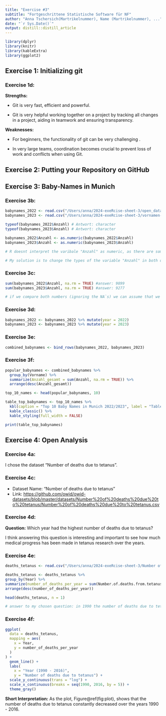 ```yaml
---
title: "Exercise #3"
subtitle: "Fortgeschrittene Statistische Software für NF"
author: "Anna Tschersich(Martrikelnummer), Name (Martrikelnummer), ..."
date: "`r Sys.Date()`"
output: distill::distill_article
---
```


```r
library(dplyr)
library(knitr)
library(kableExtra)
library(ggplot2)
```

## Exercise 1: Initializing git

### Exercise 1d:

**Strengths:**

-   Git is very fast, efficient and powerful.

-   Git is very helpful working together on a project by tracking all changes in a project, aiding in teamwork and ensuring transparency.

**Weaknesses:**

-   For beginners, the functionality of git can be very challenging .

-   In very large teams, coordination becomes crucial to prevent loss of work and conflicts when using Git.

## Exercise 2: Putting your Repository on GitHub

## Exercise 3: Baby-Names in Munich

### Exercise 3b:

```r
babynames_2022 <- read.csv("/Users/anna/2024-exeRcise-sheet-3/open_data_portal_2022.csv")
babynames_2023 <- read.csv("/Users/anna/2024-exeRcise-sheet-3/vornamen-muenchen-2023.csv")

typeof(babynames_2022$Anzahl) # Antwort: character
typeof(babynames_2023$Anzahl) # Antwort: character 

babynames_2022$Anzahl <- as.numeric(babynames_2022$Anzahl)
babynames_2023$Anzahl <- as.numeric(babynames_2023$Anzahl)

# R doesnt interpret the varibale "Anzahl" as numeric, as there are some values that are not just numbers but also text (e.g.: "4 oder weniger" as a value). 

# My solution is to change the types of the variable "Anzahl" in both datasets from character to numeric. Now the variable has the numerical datatype. Unfortunately all values that had text in it are now "NA" so the counts of some babynames got loss by changing the datatype. 
```

### Exercise 3c:

```r
sum(babynames_2022$Anzahl, na.rm = TRUE) #answer: 9899
sum(babynames_2023$Anzahl, na.rm = TRUE) #answer: 9277

# if we compare both numbers (ignoring the NA`s) we can assume that we had a bigger babyboom in 2022 as more babies were born in this year. 
```

### Exercise 3d:

```r
babynames_2022 <- babynames_2022 %>% mutate(year = 2022)
babynames_2023 <- babynames_2023 %>% mutate(year = 2023)
```

### Exercise 3e:

```r
combined_babynames <- bind_rows(babynames_2022, babynames_2023)
```

### Exercise 3f:

```r
popular_babynames <- combined_babynames %>%
  group_by(Vorname) %>%
  summarize(Anzahl_gesamt = sum(Anzahl, na.rm = TRUE)) %>%
  arrange(desc(Anzahl_gesamt))
```

```r
top_10_names <- head(popular_babynames, 10)
```

```r
table_top_babynames <- top_10_names %>%
  kbl(caption = "Top 10 Baby Names in Munich 2022/2023", label = "Table1") %>%
  kable_classic() %>%
  kable_styling(full_width = FALSE)

print(table_top_babynames)
```

## Exercise 4: Open Analysis

### Exercise 4a:

I chose the dataset "Number of deaths due to tetanus".

### Exercise 4c:

-   Dataset Name: "Number of deaths due to tetanus"
-   Link: <https://github.com/owid/owid-datasets/blob/master/datasets/Number%20of%20deaths%20due%20to%20tetanus/Number%20of%20deaths%20due%20to%20tetanus.csv>

### Exercise 4d:

**Question:** Which year had the highest number of deaths due to tetanus?

I think answering this question is interesting and important to see how much medical progress has been made in tetanus research over the years.

### Exercise 4e:

```r
deaths_tetanus <- read.csv("/Users/anna/2024-exeRcise-sheet-3/Number of deaths due to tetanus.csv")

deaths_tetanus <- deaths_tetanus %>%
group_by(Year) %>%
summarize(number_of_deaths_per_year = sum(Number.of.deaths.from.tetanus..GBD.2016.)) %>%
arrange(desc(number_of_deaths_per_year))

head(deaths_tetanus, n = 1) 

# answer to my chosen question: in 1990 the number of deaths due to tetanus were the highest (1332303	deaths)
```

### Exercise 4f:

```r
ggplot(
  data = deaths_tetanus,
  mapping = aes(
    x = Year,
    y = number_of_deaths_per_year
  )
) +
  geom_line() +
  labs(
    x = "Year (1990 - 2016)",
    y = "Number of deaths due to tetanus") +
  scale_y_continuous(trans = "log") +
  scale_x_continuous(breaks = seq(1990, 2016, by = 5)) +
  theme_gray()
```

**Short Interpretation:** As the plot, Figure\@ref(fig:plot), shows that the number of deaths due to tetanus constantly decreased over the years 1990 - 2016.